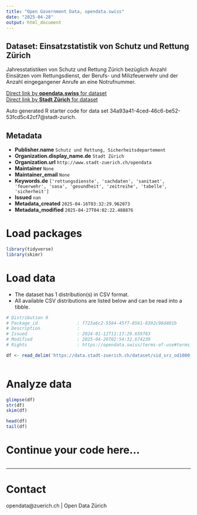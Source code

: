 ```yaml
---
title: "Open Government Data, opendata.swiss"
date: "2025-04-28"
output: html_document
---
```


## Dataset: Einsatzstatistik von Schutz und Rettung Zürich

Jahresstatistiken von Schutz und Rettung Zürich bezüglich Anzahl Einsätzen vom Rettungsdienst, der Berufs- und Milizfeuerwehr und der Anzahl eingegangener Anrufe an eine Notrufnummer.

[Direct link by **opendata.swiss** for dataset](https://opendata.swiss/de/dataset/einsatzstatistik-von-schutz-und-rettung-zurich)<br>
[Direct link by **Stadt Zürich** for dataset](https://data.stadt-zuerich.ch/dataset/sid_srz_od1080_srz_einsatzstatistik_od1080)

Auto generated R starter code for data set 34a93a41-4ced-46c6-be52-53fcd5c42cf7@stadt-zurich.

## Metadata

- **Publisher.name** `Schutz und Rettung, Sicherheitsdepartement`
- **Organization.display_name.de** `Stadt Zürich`
- **Organization.url** `http://www.stadt-zuerich.ch/opendata`
- **Maintainer** `None`
- **Maintainer_email** `None`
- **Keywords.de** `['rettungsdienste', 'sachdaten', 'sanitaet', 'feuerwehr', 'sasa', 'gesundheit', 'zeitreihe', 'tabelle', 'sicherheit']`
- **Issued** `nan`
- **Metadata_created** `2025-04-16T03:32:29.962073`
- **Metadata_modified** `2025-04-27T04:02:22.488876`


# Load packages

```r

library(tidyverse)
library(skimr)

```

# Load data

-   The dataset has 1 distribution(s) in CSV format.
-   All available CSV distributions are listed below and can be read into a tibble.

```r

# Distribution 0
# Package_id               : f723a6c2-5584-45f7-8561-8392c98d401b
# Description              : 
# Issued                   : 2024-01-12T11:17:29.659763
# Modified                 : 2025-04-26T02:54:32.674239
# Rights                   : https://opendata.swiss/terms-of-use#terms_open

df <- read_delim('https://data.stadt-zuerich.ch/dataset/sid_srz_od1080_srz_einsatzstatistik_od1080/download/GES108OD1080.csv')



```

# Analyze data

```r

glimpse(df)
str(df)
skim(df)

head(df)
tail(df)

```

# Continue your code here...

```r

```

------------------------------------------------------------------------

# Contact

opendata@zuerich.ch | Open Data Zürich
